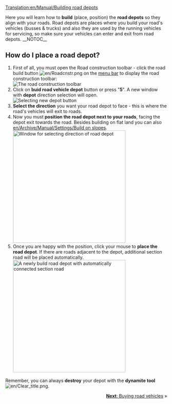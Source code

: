 [[Translation:en/Manual/Building road depots]]
{{en/Tutorial}}

Here you will learn how to '''build''' (place, position) the '''road depots''' so they align with your roads.
Road depots are places where you build your road's vehicles (busses & trucks) and also they are used by the running vehicles for servicing, so make sure your vehicles can enter and exit from road depots.
__NOTOC__
== How do I place a road depot? ==
# First of all, you must open the Road construction toolbar - click the road build button [[File:en/Roadcnstr.png]] on the [[en/Manual/Game interface#The_Menu_bar|menu bar]] to display the road construction toolbar:<br/>[[File:en/Road constructionnew.png|none|frame|The road construction toolbar]]
# Click on '''buid road vehicle depot''' button or press "'''5'''". A new window with '''depot''' direction selection will open.<br/>[[File:en/New road depot.png|none|frame|Selecting new depot button]]
# '''Select the direction''' you want your road depot to face - this is where the road's vehicles will exit to roads.
# Now you must '''position the road depot next to your roads''', facing the depot exit towards the road. Besides building on flat land you can also [[en/Archive/Manual/Settings/Build on slopes]].<br/>[[File:en/Road depot direction.png|none|thumb|350px|Window for selecting direction of road depot]]
# Once you are happy with the position, click your mouse to '''place the road depot'''. If there are roads adjacent to the depot, additional section road will be placed automatically.<br/>[[File:en/Tutorial bus 4.png|none|thumb|350px|A newly build road depot with automatically connected section road]]

Remember, you can always '''destroy''' your depot with the '''dynamite tool''' [[File:en/Clear title.png]].

<span style="float: right">[[en/Manual/Buying road vehicles|'''Next''': Buying road vehicles]] &raquo;</span>